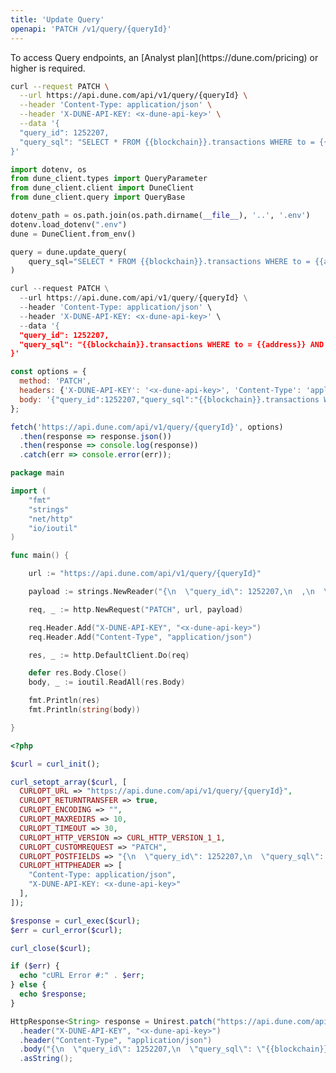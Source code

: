 ```yaml
---
title: 'Update Query'
openapi: 'PATCH /v1/query/{queryId}'
---
```


<Note>
To access Query endpoints, an [Analyst plan](https://dune.com/pricing) or higher is required.
</Note>

<RequestExample>

```bash cURL
curl --request PATCH \
  --url https://api.dune.com/api/v1/query/{queryId} \
  --header 'Content-Type: application/json' \
  --header 'X-DUNE-API-KEY: <x-dune-api-key>' \
  --data '{
  "query_id": 1252207,
  "query_sql": "SELECT * FROM {{blockchain}}.transactions WHERE to = {{address}} AND block_number > {{blocknumber}}",
}'
```

```python Python SDK
import dotenv, os
from dune_client.types import QueryParameter
from dune_client.client import DuneClient
from dune_client.query import QueryBase

dotenv_path = os.path.join(os.path.dirname(__file__), '..', '.env')
dotenv.load_dotenv(".env")
dune = DuneClient.from_env()

query = dune.update_query(
    query_sql="SELECT * FROM {{blockchain}}.transactions WHERE to = {{address}} AND block_number > {{blocknumber}}"
)
```

```python Python
curl --request PATCH \
  --url https://api.dune.com/api/v1/query/{queryId} \
  --header 'Content-Type: application/json' \
  --header 'X-DUNE-API-KEY: <x-dune-api-key>' \
  --data '{
  "query_id": 1252207,
  "query_sql": "{{blockchain}}.transactions WHERE to = {{address}} AND block_number > {{blocknumber}}"
}'
```

```javascript JavaScript
const options = {
  method: 'PATCH',
  headers: {'X-DUNE-API-KEY': '<x-dune-api-key>', 'Content-Type': 'application/json'},
  body: '{"query_id":1252207,"query_sql":"{{blockchain}}.transactions WHERE to = {{address}} AND block_number > {{blocknumber}}"}'
};

fetch('https://api.dune.com/api/v1/query/{queryId}', options)
  .then(response => response.json())
  .then(response => console.log(response))
  .catch(err => console.error(err));
```

```go Go
package main

import (
	"fmt"
	"strings"
	"net/http"
	"io/ioutil"
)

func main() {

	url := "https://api.dune.com/api/v1/query/{queryId}"

	payload := strings.NewReader("{\n  \"query_id\": 1252207,\n  ,\n  \"query_sql\": \"{{blockchain}}.transactions WHERE to = {{address}} AND block_number > {{blocknumber}}\"}")

	req, _ := http.NewRequest("PATCH", url, payload)

	req.Header.Add("X-DUNE-API-KEY", "<x-dune-api-key>")
	req.Header.Add("Content-Type", "application/json")

	res, _ := http.DefaultClient.Do(req)

	defer res.Body.Close()
	body, _ := ioutil.ReadAll(res.Body)

	fmt.Println(res)
	fmt.Println(string(body))

}
```

```php PHP
<?php

$curl = curl_init();

curl_setopt_array($curl, [
  CURLOPT_URL => "https://api.dune.com/api/v1/query/{queryId}",
  CURLOPT_RETURNTRANSFER => true,
  CURLOPT_ENCODING => "",
  CURLOPT_MAXREDIRS => 10,
  CURLOPT_TIMEOUT => 30,
  CURLOPT_HTTP_VERSION => CURL_HTTP_VERSION_1_1,
  CURLOPT_CUSTOMREQUEST => "PATCH",
  CURLOPT_POSTFIELDS => "{\n  \"query_id\": 1252207,\n  \"query_sql\": \"{{blockchain}}.transactions WHERE to = {{address}} AND block_number > {{blocknumber}}\"}",
  CURLOPT_HTTPHEADER => [
    "Content-Type: application/json",
    "X-DUNE-API-KEY: <x-dune-api-key>"
  ],
]);

$response = curl_exec($curl);
$err = curl_error($curl);

curl_close($curl);

if ($err) {
  echo "cURL Error #:" . $err;
} else {
  echo $response;
}
```

```java Java
HttpResponse<String> response = Unirest.patch("https://api.dune.com/api/v1/query/{queryId}")
  .header("X-DUNE-API-KEY", "<x-dune-api-key>")
  .header("Content-Type", "application/json")
  .body("{\n  \"query_id\": 1252207,\n  \"query_sql\": \"{{blockchain}}.transactions WHERE to = {{address}} AND block_number > {{blocknumber}}\"}")
  .asString();
```

</RequestExample>